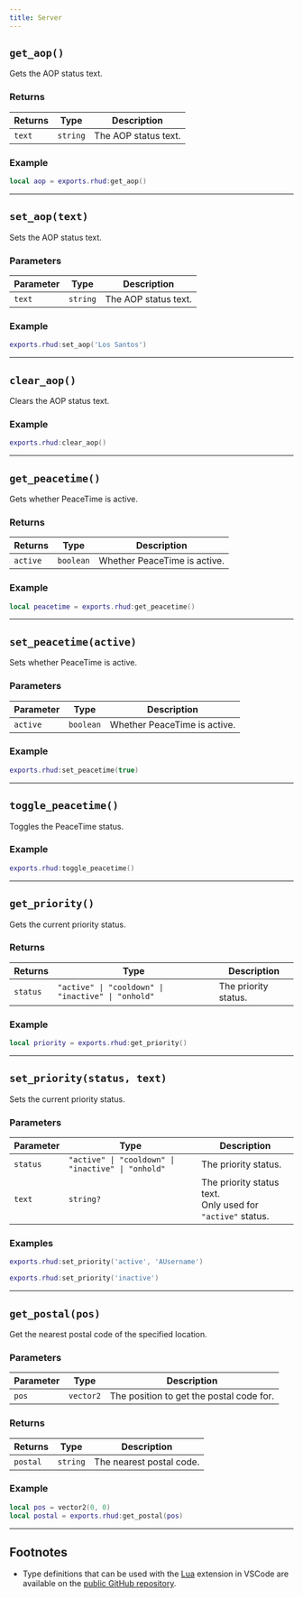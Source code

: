 ```yaml
---
title: Server
---
```


## `get_aop()`
Gets the AOP status text.

### Returns
| Returns | Type | Description |
| --- | --- | --- |
| `text` | `string` | The AOP status text. |

### Example
```lua title="server.lua"
local aop = exports.rhud:get_aop()
```

---

## `set_aop(text)`
Sets the AOP status text.

### Parameters
| Parameter | Type | Description |
| --- | --- | --- |
| `text` | `string` | The AOP status text. |

### Example
```lua title="server.lua"
exports.rhud:set_aop('Los Santos')
```

---

## `clear_aop()`
Clears the AOP status text.

### Example
```lua title="server.lua"
exports.rhud:clear_aop()
```

---

## `get_peacetime()`
Gets whether PeaceTime is active.

### Returns
| Returns | Type | Description |
| --- | --- | --- |
| `active` | `boolean` | Whether PeaceTime is active. |

### Example
```lua title="server.lua"
local peacetime = exports.rhud:get_peacetime()
```

---

## `set_peacetime(active)`
Sets whether PeaceTime is active.

### Parameters
| Parameter | Type | Description |
| --- | --- | --- |
| `active` | `boolean` | Whether PeaceTime is active. |

### Example
```lua title="server.lua"
exports.rhud:set_peacetime(true)
```

---

## `toggle_peacetime()`
Toggles the PeaceTime status.

### Example
```lua title="server.lua"
exports.rhud:toggle_peacetime()
```

---

## `get_priority()`
Gets the current priority status.

### Returns
| Returns | Type | Description |
| --- | --- | --- |
| `status` | `"active" \| "cooldown" \| "inactive" \| "onhold"` | The priority status. |

### Example
```lua title="server.lua"
local priority = exports.rhud:get_priority()
```

---

## `set_priority(status, text)`
Sets the current priority status.

### Parameters
| Parameter | Type | Description |
| --- | --- | --- |
| `status` | `"active" \| "cooldown" \| "inactive" \| "onhold"` | The priority status. |
| `text` | `string?` | The priority status text.<br />Only used for `"active"` status. |

### Examples
```lua title="server.lua"
exports.rhud:set_priority('active', 'AUsername')
```

```lua title="server.lua"
exports.rhud:set_priority('inactive')
```

---

## `get_postal(pos)`
Get the nearest postal code of the specified location.

### Parameters
| Parameter | Type | Description |
| --- | --- | --- |
| `pos` | `vector2` | The position to get the postal code for. |

### Returns
| Returns | Type | Description |
| --- | --- | --- |
| `postal` | `string` | The nearest postal code. |

### Example
```lua title="server.lua"
local pos = vector2(0, 0)
local postal = exports.rhud:get_postal(pos)
```

---

## Footnotes

- Type definitions that can be used with the [Lua](https://marketplace.visualstudio.com/items?itemName=sumneko.lua) extension in VSCode are available on the [public GitHub repository](https://github.com/Raxdiam/rHUD).
